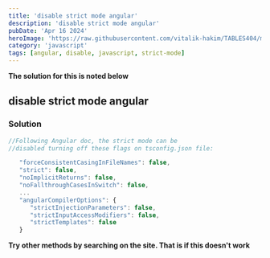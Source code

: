 ```yaml
---
title: 'disable strict mode angular'
description: 'disable strict mode angular'
pubDate: 'Apr 16 2024'
heroImage: 'https://raw.githubusercontent.com/vitalik-hakim/TABLES404/main/error_b/JavaScript.png'
category: 'javascript'
tags: [angular, disable, javascript, strict-mode]
---
```


**The solution for this is noted below**

## disable strict mode angular

### Solution

```javascript
//Following Angular doc, the strict mode can be
//disabled turning off these flags on tsconfig.json file:

   "forceConsistentCasingInFileNames": false,
   "strict": false,
   "noImplicitReturns": false,
   "noFallthroughCasesInSwitch": false,
   ...
   "angularCompilerOptions": {
      "strictInjectionParameters": false,
      "strictInputAccessModifiers": false,
      "strictTemplates": false
   }
```

**Try other methods by searching on the site. That is if this doesn't work**
